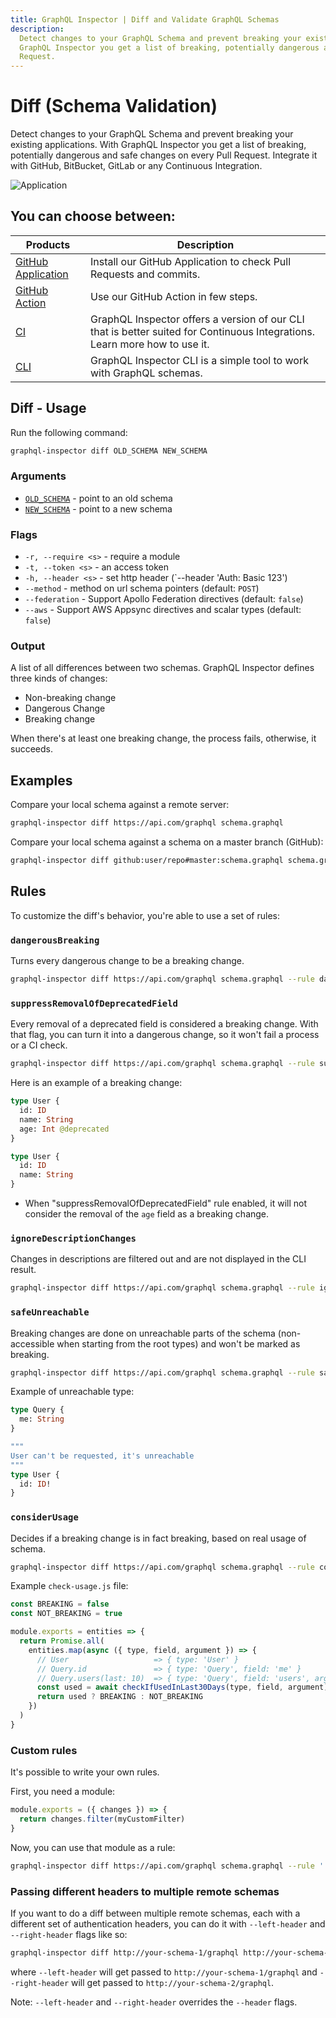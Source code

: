 ```yaml
---
title: GraphQL Inspector | Diff and Validate GraphQL Schemas
description:
  Detect changes to your GraphQL Schema and prevent breaking your existing applications. With
  GraphQL Inspector you get a list of breaking, potentially dangerous and safe changes on every Pull
  Request.
---
```



# Diff (Schema Validation)

Detect changes to your GraphQL Schema and prevent breaking your existing applications. With GraphQL
Inspector you get a list of breaking, potentially dangerous and safe changes on every Pull Request.
Integrate it with GitHub, BitBucket, GitLab or any Continuous Integration.

![Application](/assets/img/github/app-action.jpg)

## You can choose between:

| Products                            | Description                            |
| ----------------------------------- | -------------------------------------- |
| [GitHub Application](../products/github) | Install our GitHub Application to check Pull Requests and commits. |
| [GitHub Action](../products/action) | Use our GitHub Action in few steps. |
| [CI](../products/ci) | GraphQL Inspector offers a version of our CLI that is better suited for Continuous Integrations. Learn more how to use it. |
| [CLI](../products/cli) | GraphQL Inspector CLI is a simple tool to work with GraphQL schemas. |



## Diff - Usage

Run the following command:

```sh
graphql-inspector diff OLD_SCHEMA NEW_SCHEMA
```

### Arguments

- [`OLD_SCHEMA`](../api/schema) - point to an old schema
- [`NEW_SCHEMA`](../api/schema) - point to a new schema

### Flags

- `-r, --require <s>` - require a module
- `-t, --token <s>` - an access token
- `-h, --header <s>` - set http header (`--header 'Auth: Basic 123')
- `--method` - method on url schema pointers (default: `POST`)
- `--federation` - Support Apollo Federation directives (default: `false`)
- `--aws` - Support AWS Appsync directives and scalar types (default: `false`)

### Output

A list of all differences between two schemas. GraphQL Inspector defines three kinds of changes:

- Non-breaking change
- Dangerous Change
- Breaking change

When there's at least one breaking change, the process fails, otherwise, it succeeds.

## Examples

Compare your local schema against a remote server:

```sh
graphql-inspector diff https://api.com/graphql schema.graphql
```

Compare your local schema against a schema on a master branch (GitHub):

```sh
graphql-inspector diff github:user/repo#master:schema.graphql schema.graphql
```

## Rules

To customize the diff's behavior, you're able to use a set of rules:

### `dangerousBreaking`

Turns every dangerous change to be a breaking change.

```sh /--rule dangerousBreaking/
graphql-inspector diff https://api.com/graphql schema.graphql --rule dangerousBreaking
```

### `suppressRemovalOfDeprecatedField`

Every removal of a deprecated field is considered a breaking change. With that flag, you can turn it
into a dangerous change, so it won't fail a process or a CI check.

```sh /--rule suppressRemovalOfDeprecatedField/
graphql-inspector diff https://api.com/graphql schema.graphql --rule suppressRemovalOfDeprecatedField
```

Here is an example of a breaking change:

```graphql filename="OLD_SCHEMA"
type User {
  id: ID
  name: String
  age: Int @deprecated
}
```

```graphql filename="NEW_SCHEMA"
type User {
  id: ID
  name: String
}
```

- When "suppressRemovalOfDeprecatedField" rule enabled, it will not consider the removal of the
  `age` field as a breaking change.

### `ignoreDescriptionChanges`

Changes in descriptions are filtered out and are not displayed in the CLI result.

```sh /--rule ignoreDescriptionChanges/
graphql-inspector diff https://api.com/graphql schema.graphql --rule ignoreDescriptionChanges
```

### `safeUnreachable`

Breaking changes are done on unreachable parts of the schema (non-accessible when starting from the
root types) and won't be marked as breaking.

```sh /--rule safeUnreachable/
graphql-inspector diff https://api.com/graphql schema.graphql --rule safeUnreachable
```

Example of unreachable type:

```graphql
type Query {
  me: String
}

"""
User can't be requested, it's unreachable
"""
type User {
  id: ID!
}
```

### `considerUsage`

Decides if a breaking change is in fact breaking, based on real usage of schema.

```sh /--rule considerUsage --onUsage check-usage.js/
graphql-inspector diff https://api.com/graphql schema.graphql --rule considerUsage --onUsage check-usage.js
```

Example `check-usage.js` file:

```js filename="check-usage.js"
const BREAKING = false
const NOT_BREAKING = true

module.exports = entities => {
  return Promise.all(
    entities.map(async ({ type, field, argument }) => {
      // User                   => { type: 'User' }
      // Query.id               => { type: 'Query', field: 'me' }
      // Query.users(last: 10)  => { type: 'Query', field: 'users', argument: 'last' }
      const used = await checkIfUsedInLast30Days(type, field, argument)
      return used ? BREAKING : NOT_BREAKING
    })
  )
}
```

### Custom rules

It's possible to write your own rules.

First, you need a module:

```js filename="custom-rule.js"
module.exports = ({ changes }) => {
  return changes.filter(myCustomFilter)
}
```

Now, you can use that module as a rule:

```sh
graphql-inspector diff https://api.com/graphql schema.graphql --rule './custom-rule.js'
```

### Passing different headers to multiple remote schemas

If you want to do a diff between multiple remote schemas, each with a different set of
authentication headers, you can do it with `--left-header` and `--right-header` flags like so:

```sh
graphql-inspector diff http://your-schema-1/graphql http://your-schema-2/graphql --left-header 'Auth: Basic 123' --right-header 'Auth: Basic 345'
```

where `--left-header` will get passed to `http://your-schema-1/graphql` and `--right-header` will
get passed to `http://your-schema-2/graphql`.

<Callout>Note: `--left-header` and `--right-header` overrides the `--header` flags.</Callout>
